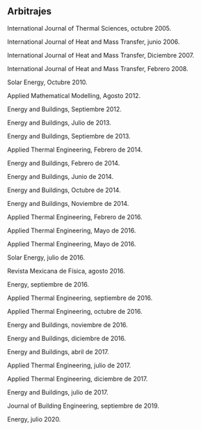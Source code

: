 ## Arbitrajes

<div class="list">



International Journal of Thermal Sciences, octubre 2005.

International Journal of Heat and Mass Transfer, junio 2006.

International Journal of Heat and Mass Transfer, Diciembre 2007.

International Journal of Heat and Mass Transfer, Febrero 2008.

Solar Energy, Octubre 2010.

Applied Mathematical Modelling, Agosto 2012.

Energy and Buildings, Septiembre 2012.

Energy and Buildings, Julio de 2013.

Energy and Buildings, Septiembre de 2013.

Applied Thermal Engineering, Febrero de 2014.

Energy and Buildings, Febrero de 2014.

Energy and Buildings, Junio de 2014.

Energy and Buildings, Octubre de 2014.

Energy and Buildings, Noviembre de 2014.

Applied Thermal Engineering, Febrero de 2016.

Applied Thermal Engineering, Mayo de 2016.

Applied Thermal Engineering, Mayo de 2016.

Solar Energy, julio de 2016.

Revista Mexicana de Física, agosto 2016.

Energy, septiembre de 2016.

Applied Thermal Engineering, septiembre de 2016.

Applied Thermal Engineering, octubre de 2016.

Energy and Buildings, noviembre de 2016.

Energy and Buildings, diciembre de 2016.

Energy and Buildings, abril de 2017.

Applied Thermal Engineering, julio de 2017.

Applied Thermal Engineering, diciembre de 2017.

Energy and Buildings, julio de 2017.

Journal of Building Engineering, septiembre de 2019.

Energy, julio 2020.

</div>
